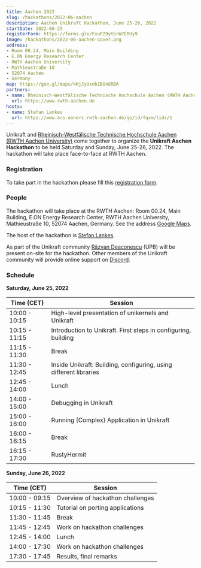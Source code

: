 ```yaml
---
title: Aachen 2022
slug: /hackathons/2022-06-aachen
description: Aachen Unikraft Hackathon, June 25-26, 2022
startDate: 2022-06-25
registerForm: https://forms.gle/FxuP29ytbrW7ERUy9
image: /hackathons/2022-06-aachen-cover.png
address:
- Room 00.24, Main Building
- E.ON Energy Research Center
- RWTH Aachen University
- Mathieustraße 10
- 52074 Aachen
- Germany
map: https://goo.gl/maps/kKjJyUxnb1BUnGRBA
partners:
- name: Rheinisch-Westfälische Technische Hochschule Aachen (RWTH Aachen University)
  url: https://www.rwth-aachen.de
hosts:
- name: Stefan Lankes
  url: https://www.acs.eonerc.rwth-aachen.de/go/id/fqxm/lidx/1
---
```


Unikraft and [Rheinisch-Westfälische Technische Hochschule Aachen (RWTH Aachen University)](https://www.rwth-aachen.de) come together to organize the **Unikraft Aachen Hackathon** to be held Saturday and Sunday, June 25-26, 2022.
The hackathon will take place face-to-face at RWTH Aachen.

### Registration

To take part in the hackathon please fill this [registration form](https://forms.gle/FxuP29ytbrW7ERUy9).

### People

The hackathon will take place at the RWTH Aachen:
Room 00.24, Main Building, E.ON Energy Research Center, RWTH Aachen University, Mathieustraße 10, 52074 Aachen, Germany.
See the address [Google Maps](https://goo.gl/maps/kKjJyUxnb1BUnGRBA).

The host of the hackathon is [Stefan Lankes](https://www.acs.eonerc.rwth-aachen.de/go/id/fqxm/lidx/1).

As part of the Unikraft community [Răzvan Deaconescu](https://github.com/razvand/) (UPB) will be present on-site for the hackathon.
Other members of the Unikraft community will provide online support on [Discord](https://bit.ly/UnikraftDiscord).

### Schedule

**Saturday, June 25, 2022**

| Time (CET)    | Session                                             |
| ------------- | --------------------------------------------------- |
| 10:00 - 10:15 | High-level presentation of unikernels and Unikraft |
| 10:15 - 11:15 | Introduction to Unikraft. First steps in configuring, building |
| 11:15 - 11:30 | Break |
| 11:30 - 12:45 | Inside Unikraft: Building, configuring, using different libraries |
| 12:45 - 14:00 | Lunch |
| 14:00 - 15:00 | Debugging in Unikraft |
| 15:00 - 16:00 | Running (Complex) Application in Unikraft |
| 16:00 - 16:15 | Break |
| 16:15 - 17:30 | RustyHermit |

**Sunday, June 26, 2022**

| Time (CET)    | Session                                             |
| ------------- | --------------------------------------------------- |
| 10:00 - 09:15 | Overview of hackathon challenges |
| 10:15 - 11:30 | Tutorial on porting applications |
| 11:30 - 11:45 | Break |
| 11:45 - 12:45 | Work on hackathon challenges |
| 12:45 - 14:00 | Lunch |
| 14:00 - 17:30 | Work on hackathon challenges |
| 17:30 - 17:45 | Results, final remarks |
